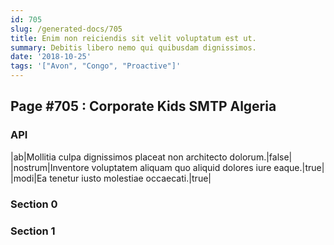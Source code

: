 ```yaml
---
id: 705
slug: /generated-docs/705
title: Enim non reiciendis sit velit voluptatum est ut.
summary: Debitis libero nemo qui quibusdam dignissimos.
date: '2018-10-25'
tags: '["Avon", "Congo", "Proactive"]'
---
```


## Page #705 : Corporate Kids SMTP Algeria
### API

|ab|Mollitia culpa dignissimos placeat non architecto dolorum.|false|
|nostrum|Inventore voluptatem aliquam quo aliquid dolores iure eaque.|true|
|modi|Ea tenetur iusto molestiae occaecati.|true|




### Section 0

### Section 1

